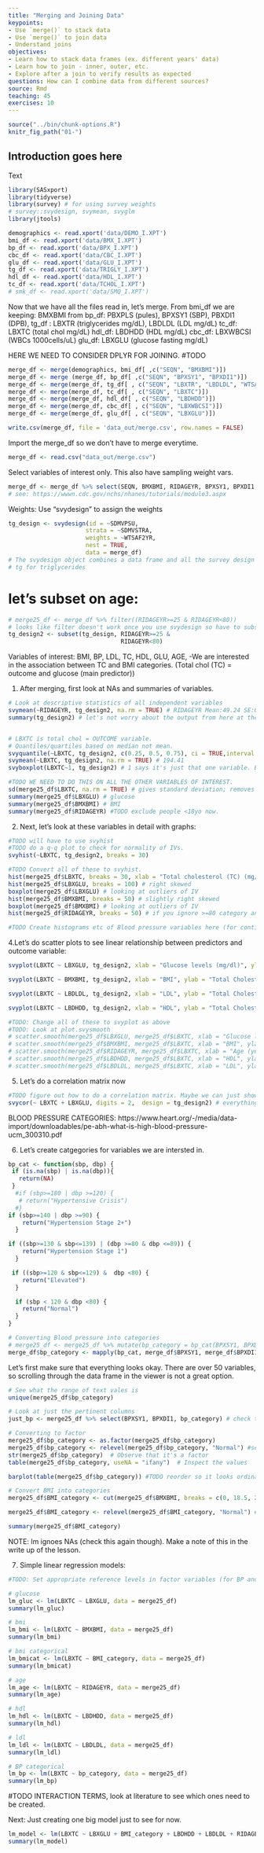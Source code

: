 ```yaml
---
title: "Merging and Joining Data"
keypoints:
- Use `merge()` to stack data
- Use `merge()` to join data
- Understand joins
objectives:
- Learn how to stack data frames (ex. different years' data)
- Learn how to join - inner, outer, etc.
- Explore after a join to verify results as expected
questions: How can I combine data from different sources?
source: Rmd
teaching: 45
exercises: 10
---
```


```r
source("../bin/chunk-options.R")
knitr_fig_path("01-")
```

## Introduction goes here

Text

```r
library(SASxport)
library(tidyverse)
library(survey) # for using survey weights
# survey::svydesign, svymean, svyglm
library(jtools)

```

```r
demographics <- read.xport('data/DEMO_I.XPT')
bmi_df <- read.xport('data/BMX_I.XPT') 
bp_df <- read.xport('data/BPX_I.XPT')
cbc_df <- read.xport('data/CBC_I.XPT')
glu_df <- read.xport('data/GLU_I.XPT')
tg_df <- read.xport('data/TRIGLY_I.XPT')
hdl_df <- read.xport('data/HDL_I.XPT')
tc_df <- read.xport('data/TCHOL_I.XPT')
# smk_df <- read.xport('data/SMQ_I.XPT')
```

Now that we have all the files read in, let's merge.
From bmi_df we are keeping: BMXBMI
from bp_df: PBXPLS (pules), BPXSY1 (SBP), PBXDI1 (DPB),
tg_df : LBXTR (triglycerides mg/dL), LBDLDL (LDL mg/dL)
tc_df: LBXTC (total chol mg/dL)
hdl_df: LBDHDD (HDL mg/dL)
cbc_df: LBXWBCSI (WBCs 1000cells/uL)
glu_df: LBXGLU (glucose fasting mg/dL)

HERE WE NEED TO CONSIDER DPLYR FOR JOINING. #TODO

```r
merge_df <- merge(demographics, bmi_df[ ,c("SEQN", "BMXBMI")])
merge_df <- merge (merge_df, bp_df[ ,c("SEQN", "BPXSY1", "BPXDI1")])
merge_df <- merge(merge_df, tg_df[ , c("SEQN", "LBXTR", "LBDLDL", "WTSAF2YR")])
merge_df <- merge(merge_df, tc_df[ , c("SEQN", "LBXTC")])
merge_df <- merge(merge_df, hdl_df[ , c("SEQN", "LBDHDD")])
merge_df <- merge(merge_df, cbc_df[ , c("SEQN", "LBXWBCSI")])
merge_df <- merge(merge_df, glu_df[ , c("SEQN", "LBXGLU")])
```

```r
write.csv(merge_df, file = 'data_out/merge.csv', row.names = FALSE)
```

Import the merge_df so we don't have to merge everytime.
```r
merge_df <- read.csv("data_out/merge.csv")
```

Select variables of interest only.  This also have sampling weight vars.
```r
merge_df <- merge_df %>% select(SEQN, BMXBMI, RIDAGEYR, BPXSY1, BPXDI1, LBDLDL, LBXTC, LBDHDD, LBXGLU, WTSAF2YR,  SDMVPSU, SDMVSTRA) # WTINT2YR, WTMEC2YR --> not using these 2 weigths.  Instead we are using WTSAF2YR b/c it belongs to the smallest subset.
# see: https://wwwn.cdc.gov/nchs/nhanes/tutorials/module3.aspx
```

Weights: Use "svydesign" to assign the weights
```r
tg_design <- svydesign(id = ~SDMVPSU,
                      strata = ~SDMVSTRA,
                      weights = ~WTSAF2YR, 
                      nest = TRUE,
                      data = merge_df)
# The svydesign object combines a data frame and all the survey design information needed to analyse it.
# tg for triglycerides
```

# let's subset on age:
```r
# merge25_df <- merge_df %>% filter((RIDAGEYR>=25 & RIDAGEYR<80)) 
# looks like filter doesn't work once you use svydesign so have to subset.
tg_design2 <- subset(tg_design, RIDAGEYR>=25 & 
                                RIDAGEYR<80) 
```

Variables of interest:
BMI, BP, LDL, TC, HDL, GLU, AGE,
-We are interested in the association between TC and BMI categories. (Total chol (TC) = outcome and glucose (main predictor))

1. After merging, first look at NAs and summaries of variables.
```r
# Look at descriptive statistics of all independent variables
svymean(~RIDAGEYR, tg_design2, na.rm = TRUE) # RIDAGEYR Mean:49.24 SE:0.6123
summary(tg_design2) # let's not worry about the output from here at the moment. 


# LBXTC is total chol = OUTCOME variable.
# Quantiles/quartiles based on median not mean.
svyquantile(~LBXTC, tg_design2, c(0.25, 0.5, 0.75), ci = TRUE,interval.type = "betaWald", na.rm = TRUE)
svymean(~LBXTC, tg_design2, na.rm = TRUE) # 194.41
svyboxplot(LBXTC~1, tg_design2) # 1 says it's just that one variable. B/c the setup here requies 2 variables otherwise.

#TODO WE NEED TO DO THIS ON ALL THE OTHER VARIABLES OF INTEREST.
sd(merge25_df$LBXTC, na.rm = TRUE) # gives standard deviation; removes na values (na.rm=TRUE)
summary(merge25_df$LBXGLU) # glucose
summary(merge25_df$BMXBMI) # BMI
summary(merge25_df$RIDAGEYR) #TODO exclude people <18yo now. 
```

2. Next, let's look at these variables in detail with graphs:
```r
#TODO will have to use svyhist
#TODO do a q-q plot to check for normality of IVs.
svyhist(~LBXTC, tg_design2, breaks = 30)

#TODO Convert all of these to svyhist.
hist(merge25_df$LBXTC, breaks = 30, xlab = "Total cholesterol (TC) (mg/dl)",  main = "Distribution of Total Cholesterol") # looks normal
hist(merge25_df$LBXGLU, breaks = 100) # right skewed
boxplot(merge25_df$LBXGLU) # looking at outliers of IV
hist(merge25_df$BMXBMI, breaks = 50) # slightly right skewed
boxplot(merge25_df$BMXBMI) # looking at outliers of IV
hist(merge25_df$RIDAGEYR, breaks = 50) # if you ignore >=80 category and <=10, it's normal looking. 

#TODO Create histograms etc of Blood pressure variables here (for continuous)
```


4.Let's do scatter plots to see linear relationship between predictors and outcome variable:
```r
svyplot(LBXTC ~ LBXGLU, tg_design2, xlab = "Glucose levels (mg/dl)", ylab = "Total Cholesterol (mg/dl)", main = "TC vs. Glucose")

svyplot(LBXTC ~ BMXBMI, tg_design2, xlab = "BMI", ylab = "Total Cholesterol (mg/dl)", main = "TC vs. BMI")

svyplot(LBXTC ~ LBDLDL, tg_design2, xlab = "LDL", ylab = "Total Cholesterol (mg/dl)", main = "TC vs. LDL")

svyplot(LBXTC ~ LBDHDD, tg_design2, xlab = "HDL", ylab = "Total Cholesterol (mg/dl)", main = "TC vs. HDL")

#TODO: Change all of these to svyplot as above
#TODO: Look at plot.svysmooth
# scatter.smooth(merge25_df$LBXGLU, merge25_df$LBXTC, xlab = "Glucose levels (mg/dl)", ylab = "Total Cholesterol (mg/dl)")
# scatter.smooth(merge25_df$BMXBMI, merge25_df$LBXTC, xlab = "BMI", ylab = "Total Cholesterol (mg/dl)")
# scatter.smooth(merge25_df$RIDAGEYR, merge25_df$LBXTC, xlab = "Age (years)", ylab = "Total Cholesterol (mg/dl)")
# scatter.smooth(merge25_df$LBDHDD, merge25_df$LBXTC, xlab = "HDL", ylab = "Total Cholesterol (mg/dl)")
# scatter.smooth(merge25_df$LBDLDL, merge25_df$LBXTC, xlab = "LDL", ylab = "Total Cholesterol (mg/dl)")
```

5. Let's do a correlation matrix now
```r

#TODO figure out how to do a correlation matrix. Maybe we can just show it in the non-design weight part and skip it here.
svycor(~ LBXTC + LBXGLU, digits = 2,  design = tg_design2) # everything looks like below 27% multicollinearity.
```



BLOOD PRESSURE CATEGORIES:
https://www.heart.org/-/media/data-import/downloadables/pe-abh-what-is-high-blood-pressure-ucm_300310.pdf

6. Let's create catgegories for variables we are intersted in.
```r
bp_cat <- function(sbp, dbp) {
 if (is.na(sbp) | is.na(dbp)){
   return(NA)
 }
  #if (sbp>=180 | dbp >=120) {
   # return("Hypertensive Crisis")
  #}
if (sbp>=140 | dbp >=90) {
    return("Hypertension Stage 2+")
  }

if ((sbp>=130 & sbp<=139) | (dbp >=80 & dbp <=89)) {
    return("Hypertension Stage 1")
  }

 if ((sbp>=120 & sbp<=129) &  dbp <80) {
    return("Elevated")
  }

  if (sbp < 120 & dbp <80) {
    return("Normal") 
  }
} 
```  


```r
# Converting Blood pressure into categories
# merge25_df <- merge25_df %>% mutate(bp_category = bp_cat(BPXSY1, BPXDI1))
merge_df$bp_category <- mapply(bp_cat, merge_df$BPXSY1, merge_df$BPXDI1)
```

Let's first make sure that everything looks okay.  There are over 50 variables, so scrolling through the data frame in the viewer is not a great option.

```r
# See what the range of text vales is
unique(merge25_df$bp_category)

# Look at just the pertinent columns
just_bp <- merge25_df %>% select(BPXSY1, BPXDI1, bp_category) # check to make sure no NULL values and categories are correctly created

```

```r
# Converting to factor 
merge25_df$bp_category <- as.factor(merge25_df$bp_category) 
merge25_df$bp_category <- relevel(merge25_df$bp_category, "Normal") #sets "normal" as reference.
str(merge25_df$bp_category)  # Observe that it's a factor
table(merge25_df$bp_category, useNA = "ifany")  # Inspect the values

barplot(table(merge25_df$bp_category)) #TODO reorder so it looks ordinal
```

```r
# Convert BMI into categories
merge25_df$BMI_category <- cut(merge25_df$BMXBMI, breaks = c(0, 18.5, 25.0, 30.0, 35.0, 40, 100), labels = c("Underweight", "Normal", "Pre-obese", "Obesity I", "Obesity II", "Obesity III"), right = FALSE)

merge25_df$BMI_category <- relevel(merge25_df$BMI_category, "Normal") #this sets "normal" as the reference category.

summary(merge25_df$BMI_category)

```







NOTE: lm ignoes NAs (check this again though).  Make a note of this in the write up of the lesson. 

7. Simple linear regression models:
```r
#TODO: Set appropriate reference levels in factor variables (for BP and BMI)

# glucose
lm_gluc <- lm(LBXTC ~ LBXGLU, data = merge25_df) 
summary(lm_gluc)

# bmi
lm_bmi <- lm(LBXTC ~ BMXBMI, data = merge25_df)
summary(lm_bmi)

# bmi categorical
lm_bmicat <- lm(LBXTC ~ BMI_category, data = merge25_df)
summary(lm_bmicat)

# age
lm_age <- lm(LBXTC ~ RIDAGEYR, data = merge25_df)
summary(lm_age)

# hdl
lm_hdl <- lm(LBXTC ~ LBDHDD, data = merge25_df)
summary(lm_hdl)

# ldl
lm_ldl <- lm(LBXTC ~ LBDLDL, data = merge25_df)
summary(lm_ldl)

# BP categorical
lm_bp <- lm(LBXTC ~ bp_category, data = merge25_df)
summary(lm_bp)
```

#TODO  INTERACTION TERMS, look at literature to see which ones need to be created. 

Next: Just creating one big model just to see for now.
```r
lm_model <- lm(LBXTC ~ LBXGLU + BMI_category + LBDHDD + LBDLDL + RIDAGEYR + bp_category, data = merge25_df)
summary(lm_model)
```


